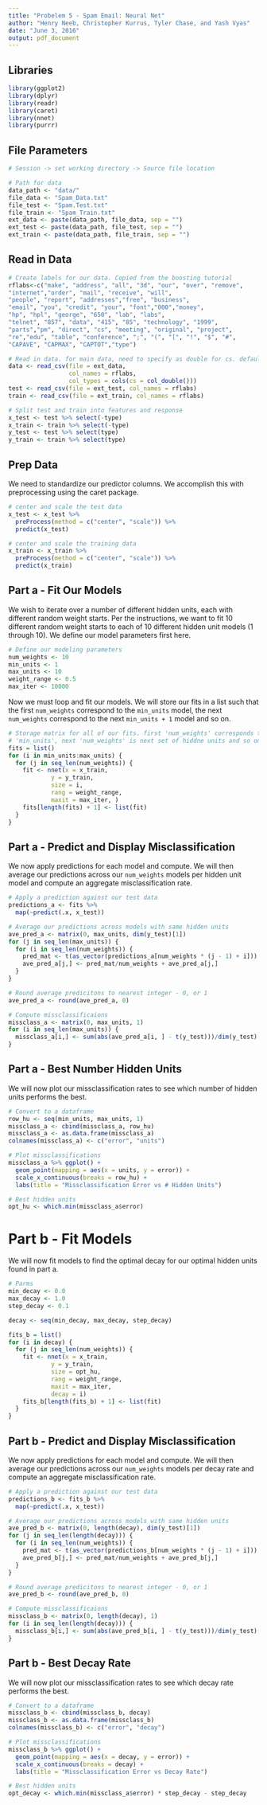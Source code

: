 ```yaml
---
title: "Probelem 5 - Spam Email: Neural Net"
author: "Henry Neeb, Christopher Kurrus, Tyler Chase, and Yash Vyas"
date: "June 3, 2016"
output: pdf_document
---
```


## Libraries

```r
library(ggplot2)
library(dplyr)
library(readr)
library(caret)
library(nnet)
library(purrr)
```

## File Parameters

```r
# Session -> set working directory -> Source file location

# Path for data
data_path <- "data/"
file_data <- "Spam_Data.txt"
file_test <- "Spam.Test.txt"
file_train <- "Spam_Train.txt"
ext_data <- paste(data_path, file_data, sep = "")
ext_test <- paste(data_path, file_test, sep = "")
ext_train <- paste(data_path, file_train, sep = "")
```

## Read in Data

```r
# Create labels for our data. Copied from the boosting tutorial
rflabs<-c("make", "address", "all", "3d", "our", "over", "remove",
"internet","order", "mail", "receive", "will",
"people", "report", "addresses","free", "business",
"email", "you", "credit", "your", "font","000","money",
"hp", "hpl", "george", "650", "lab", "labs",
"telnet", "857", "data", "415", "85", "technology", "1999",
"parts","pm", "direct", "cs", "meeting", "original", "project",
"re","edu", "table", "conference", ";", "(", "[", "!", "$", "#",
"CAPAVE", "CAPMAX", "CAPTOT","type")

# Read in data. for main data, need to specify as double for cs. defaults to int
data <- read_csv(file = ext_data, 
                 col_names = rflabs, 
                 col_types = cols(cs = col_double())) 
test <- read_csv(file = ext_test, col_names = rflabs)
train <- read_csv(file = ext_train, col_names = rflabs)

# Split test and train into features and response
x_test <- test %>% select(-type)
x_train <- train %>% select(-type)
y_test <- test %>% select(type)
y_train <- train %>% select(type)
```

## Prep Data

We need to standardize our predictor columns. We accomplish this with 
preprocessing using the caret package.

```r
# center and scale the test data
x_test <- x_test %>% 
  preProcess(method = c("center", "scale")) %>% 
  predict(x_test)

# center and scale the training data
x_train <- x_train %>% 
  preProcess(method = c("center", "scale")) %>% 
  predict(x_train)
```

## Part a - Fit Our Models

We wish to iterate over a number of different hidden units, each with different 
random weight starts. Per the instructions, we want to fit 10 different random 
weight starts to each of 10 different hidden unit models (1 through 10). We 
define our model parameters first here.

```r
# Define our modeling parameters
num_weights <- 10
min_units <- 1
max_units <- 10
weight_range <- 0.5
max_iter <- 10000
```

Now we must loop and fit our models. We will store our fits in a list such that 
the first `num_weights` correspond to the `min_units` model, the next 
`num_weights` correspond to the next `min_units + 1` model and so on.

```r
# Storage matrix for all of our fits. first 'num_weights' corresponds to 
# 'min_units', next 'num_weights' is next set of hiddne units and so on
fits = list()
for (i in min_units:max_units) {
  for (j in seq_len(num_weights)) {
    fit <- nnet(x = x_train, 
            y = y_train, 
            size = i,
            rang = weight_range,
            maxit = max_iter, )
    fits[length(fits) + 1] <- list(fit)
  }
}
```

## Part a - Predict and Display Misclassification

We now apply predictions for each model and compute. We will then average our 
predictions across our `num_weights` models per hidden unit model and compute 
an aggregate misclassification rate.

```r
# Apply a prediction against our test data
predictions_a <- fits %>% 
  map(~predict(.x, x_test))

# Average our predictions across models with same hidden units
ave_pred_a <- matrix(0, max_units, dim(y_test)[1])
for (j in seq_len(max_units)) {
  for (i in seq_len(num_weights)) {
    pred_mat <- t(as_vector(predictions_a[num_weights * (j - 1) + i]))
    ave_pred_a[j,] <- pred_mat/num_weights + ave_pred_a[j,] 
  }
}

# Round average predicitons to nearest integer - 0, or 1
ave_pred_a <- round(ave_pred_a, 0)

# Compute missclassificaions
missclass_a <- matrix(0, max_units, 1)
for (i in seq_len(max_units)) {
  missclass_a[i,] <- sum(abs(ave_pred_a[i, ] - t(y_test)))/dim(y_test)[1]
}
```

## Part a - Best Number Hidden Units

We will now plot our missclassification rates to see which number of hidden 
units performs the best.

```r
# Convert to a dataframe
row_hu <- seq(min_units, max_units, 1)
missclass_a <- cbind(missclass_a, row_hu)
missclass_a <- as.data.frame(missclass_a)
colnames(missclass_a) <- c("error", "units")

# Plot missclassifications
missclass_a %>% ggplot() +
  geom_point(mapping = aes(x = units, y = error)) + 
  scale_x_continuous(breaks = row_hu) + 
  labs(title = "Missclassification Error vs # Hidden Units")

# Best hidden units
opt_hu <- which.min(missclass_a$error)
```

# Part b - Fit Models

We will now fit models to find the optimal decay for our optimal hidden units 
found in part a.

```r
# Parms
min_decay <- 0.0
max_decay <- 1.0
step_decay <- 0.1

decay <- seq(min_decay, max_decay, step_decay)

fits_b = list()
for (i in decay) {
  for (j in seq_len(num_weights)) {
    fit <- nnet(x = x_train, 
            y = y_train, 
            size = opt_hu,
            rang = weight_range,
            maxit = max_iter, 
            decay = i)
    fits_b[length(fits_b) + 1] <- list(fit)
  }
}
```

## Part b - Predict and Display Misclassification

We now apply predictions for each model and compute. We will then average our 
predictions across our `num_weights` models per decay rate and compute 
an aggregate misclassification rate.

```r
# Apply a prediction against our test data
predictions_b <- fits_b %>% 
  map(~predict(.x, x_test))

# Average our predictions across models with same hidden units
ave_pred_b <- matrix(0, length(decay), dim(y_test)[1])
for (j in seq_len(length(decay))) {
  for (i in seq_len(num_weights)) {
    pred_mat <- t(as_vector(predictions_b[num_weights * (j - 1) + i]))
    ave_pred_b[j,] <- pred_mat/num_weights + ave_pred_b[j,] 
  }
}

# Round average predicitons to nearest integer - 0, or 1
ave_pred_b <- round(ave_pred_b, 0)

# Compute missclassificaions
missclass_b <- matrix(0, length(decay), 1)
for (i in seq_len(length(decay))) {
  missclass_b[i,] <- sum(abs(ave_pred_b[i, ] - t(y_test)))/dim(y_test)[1]
}
```

## Part b - Best Decay Rate

We will now plot our missclassification rates to see which decay rate performs 
the best.

```r
# Convert to a dataframe
missclass_b <- cbind(missclass_b, decay)
missclass_b <- as.data.frame(missclass_b)
colnames(missclass_b) <- c("error", "decay")

# Plot missclassifications
missclass_b %>% ggplot() +
  geom_point(mapping = aes(x = decay, y = error)) + 
  scale_x_continuous(breaks = decay) + 
  labs(title = "Missclassification Error vs Decay Rate")

# Best hidden units
opt_decay <- which.min(missclass_a$error) * step_decay - step_decay
```
